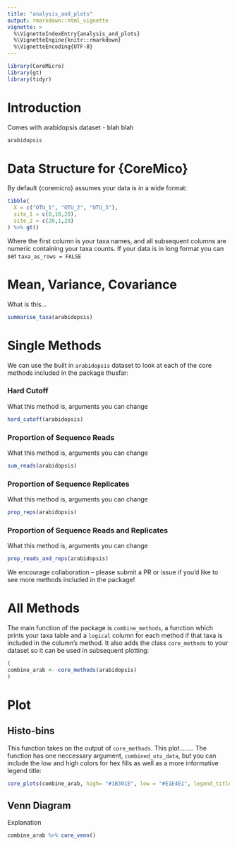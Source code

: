 ```yaml
---
title: "analysis_and_plots"
output: rmarkdown::html_vignette
vignette: >
  %\VignetteIndexEntry{analysis_and_plots}
  %\VignetteEngine{knitr::rmarkdown}
  %\VignetteEncoding{UTF-8}
---
```


```r
library(CoreMicro)
library(gt)
library(tidyr)
```

# Introduction

Comes with arabidopsis dataset - blah blah

```r
arabidopsis
```

# Data Structure for {CoreMico}

By default {coremicro} assumes your data is in a wide format:

```r
tibble(
  X = c("OTU_1", "OTU_2", "OTU_3"),
  site_1 = c(0,10,20),
  site_2 = c(20,1,20)
) %>% gt()
```

Where the first column is your taxa names, and all subsequent columns are numeric containing your taxa counts. If your data is in long format you can set `taxa_as_rows = FALSE`

# Mean, Variance, Covariance

What is this... 

```r
summarise_taxa(arabidopsis)
```

# Single Methods

We can use the built in `arabidopsis` dataset to look at each of the core methods included in the package thusfar:

### Hard Cutoff

What this method is, arguments you can change 

```r
hard_cutoff(arabidopsis)
```

### Proportion of Sequence Reads 

What this method is, arguments you can change 

```r
sum_reads(arabidopsis)
```

### Proportion of Sequence Replicates

What this method is, arguments you can change 

```r
prop_reps(arabidopsis)
```

### Proportion of Sequence Reads and Replicates

What this method is, arguments you can change 

```r
prop_reads_and_reps(arabidopsis)
```

We encourage collaboration -- please submit a PR or issue if you'd like to see more methods included in the package!

# All Methods

The main function of the package is `combine_methods`, a function which prints your taxa table and a `logical` column for each method if that taxa is included in the column's method. It also adds the class `core_methods` to your dataset so it can be used in subsequent plotting:

```r
(
combine_arab <- core_methods(arabidopsis)
)
```


# Plot

## Histo-bins

This function takes on the output of `core_methods`. This plot........ The function has one neccessary argument, `combined_otu_data`, but you can include the low and high colors for hex fills as well as a more informative legend title: 

```r
core_plots(combine_arab, high= "#1B301E", low = "#E1E4E1", legend_title = "Arabidopsis Taxa Count")
```

## Venn Diagram

Explanation

```r
combine_arab %>% core_venn()
```
